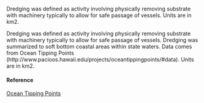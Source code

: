 Dredging was defined as activity involving physically removing substrate with machinery typically to allow for safe passage of vessels. Units are in km2.

Dredging was defined as activity involving physically removing substrate with machinery typically to allow for safe passage of vessels. Dredging was summarized to soft bottom coastal areas within state waters. Data comes from Ocean Tipping Points (http://www.pacioos.hawaii.edu/projects/oceantippingpoints/#data). Units are in km2.

#### Reference

[Ocean Tipping Points](http://www.pacioos.hawaii.edu/projects/oceantippingpoints/#data)